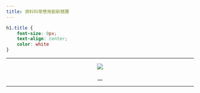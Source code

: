 ```yaml
---
title: 資料科學應用創新競賽
---
```

```css
h1.title {
    font-size: 0px;
    text-align: center;
    color: white
}
```
___
<center>
<img src="asset/2020banner.jpg">
<center>
__

___

